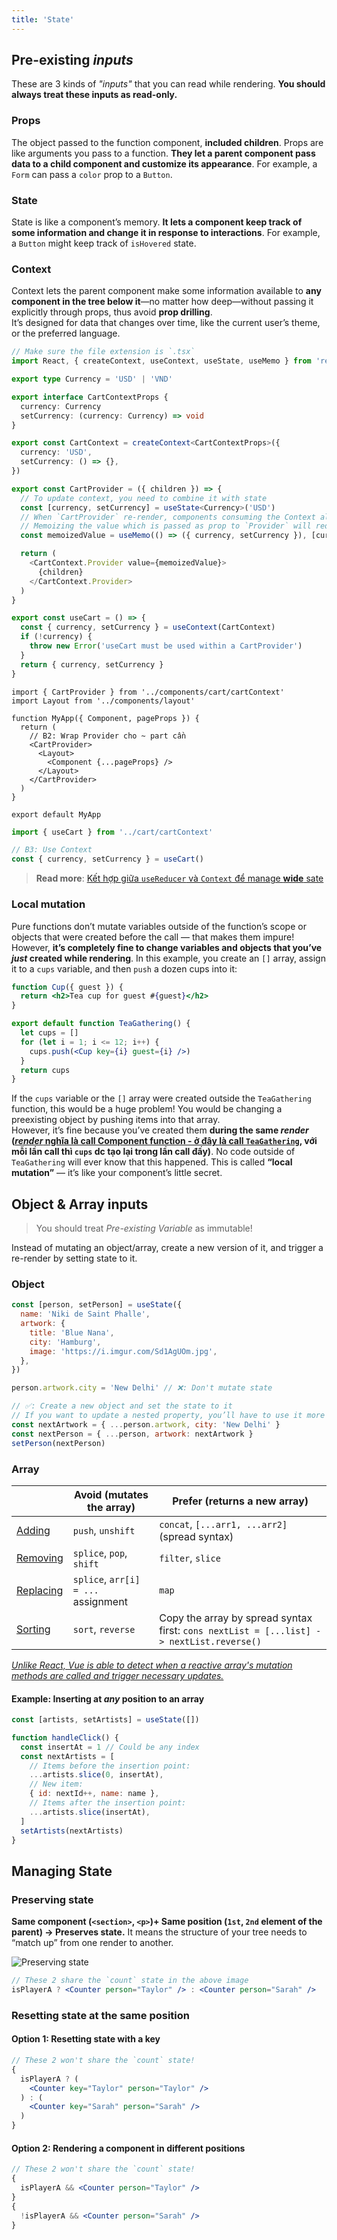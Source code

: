 ```yaml
---
title: 'State'
---
```



## Pre-existing _inputs_

These are 3 kinds of _"inputs"_ that you can read while rendering. **You should always treat these inputs as read-only.**

### Props

The object passed to the function component, **included children**. Props are like arguments you pass to a function. **They let a parent component pass data to a child component and customize its appearance**. For example, a `Form` can pass a `color` prop to a `Button`.

### State

State is like a component’s memory. **It lets a component keep track of some information and change it in response to interactions**. For example, a `Button` might keep track of `isHovered` state.

### Context

Context lets the parent component make some information available to **any component in the tree below it**—no matter how deep—without passing it explicitly through props, thus avoid **prop drilling**.  
It’s designed for data that changes over time, like the current user’s theme, or the preferred language.

<Tabs>
  <TabItem value="cartContext" label="components/cart/cartContext.tsx" >

```ts
// Make sure the file extension is `.tsx`
import React, { createContext, useContext, useState, useMemo } from 'react'

export type Currency = 'USD' | 'VND'

export interface CartContextProps {
  currency: Currency
  setCurrency: (currency: Currency) => void
}

export const CartContext = createContext<CartContextProps>({
  currency: 'USD',
  setCurrency: () => {},
})

export const CartProvider = ({ children }) => {
  // To update context, you need to combine it with state
  const [currency, setCurrency] = useState<Currency>('USD')
  // When `CartProvider` re-render, components consuming the Context also re-render
  // Memoizing the value which is passed as prop to `Provider` will reduce unnecessary re-render
  const memoizedValue = useMemo(() => ({ currency, setCurrency }), [currency])

  return (
    <CartContext.Provider value={memoizedValue}>
      {children}
    </CartContext.Provider>
  )
}

export const useCart = () => {
  const { currency, setCurrency } = useContext(CartContext)
  if (!currency) {
    throw new Error('useCart must be used within a CartProvider')
  }
  return { currency, setCurrency }
}
```

  </TabItem>
  <TabItem value="_app" label="_app.js">

```tsx
import { CartProvider } from '../components/cart/cartContext'
import Layout from '../components/layout'

function MyApp({ Component, pageProps }) {
  return (
    // B2: Wrap Provider cho ~ part cần
    <CartProvider>
      <Layout>
        <Component {...pageProps} />
      </Layout>
    </CartProvider>
  )
}

export default MyApp
```

  </TabItem>
  <TabItem value="SomeComponent" label="SomeComponent.tsx">

```js
import { useCart } from '../cart/cartContext'

// B3: Use Context
const { currency, setCurrency } = useCart()
```

  </TabItem>
</Tabs>

> **Read more**: [Kết hợp giữa `useReducer` và `Context` để manage **wide** sate](https://beta.reactjs.org/learn/scaling-up-with-reducer-and-context)

### Local mutation

Pure functions don’t mutate variables outside of the function’s scope or objects that were created before the call — that makes them impure!  
However, **it’s completely fine to change variables and objects that you’ve _just_ created while rendering**. In this example, you create an `[]` array, assign it to a `cups` variable, and then `push` a dozen cups into it:

```jsx
function Cup({ guest }) {
  return <h2>Tea cup for guest #{guest}</h2>
}

export default function TeaGathering() {
  let cups = []
  for (let i = 1; i <= 12; i++) {
    cups.push(<Cup key={i} guest={i} />)
  }
  return cups
}
```

If the `cups` variable or the `[]` array were created outside the `TeaGathering` function, this would be a huge problem! You would be changing a preexisting object by pushing items into that array.  
However, it’s fine because you’ve created them **during the same _render_ ([_render_ nghĩa là call Component function - ở đây là call `TeaGathering`](react-lifecycle.mdx#step-1-react-trigger-render-initial-hoặc-re-render-component), với mỗi lần call thì `cups` dc tạo lại trong lần call đấy)**. No code outside of `TeaGathering` will ever know that this happened. This is called **“local mutation”** — it’s like your component’s little secret.

## Object & Array inputs

> You should treat _Pre-existing Variable_ as immutable!

Instead of mutating an object/array, create a new version of it, and trigger a re-render by setting state to it.

### Object

```jsx
const [person, setPerson] = useState({
  name: 'Niki de Saint Phalle',
  artwork: {
    title: 'Blue Nana',
    city: 'Hamburg',
    image: 'https://i.imgur.com/Sd1AgUOm.jpg',
  },
})

person.artwork.city = 'New Delhi' // ❌: Don't mutate state

// ✅: Create a new object and set the state to it
// If you want to update a nested property, you’ll have to use it more than once (bc `...` spread is "shallow" - it only copies things one level deep)
const nextArtwork = { ...person.artwork, city: 'New Delhi' }
const nextPerson = { ...person, artwork: nextArtwork }
setPerson(nextPerson)
```

### Array

|                                                                                                     | Avoid (mutates the array)           | Prefer (returns a new array)                                                             |
| --------------------------------------------------------------------------------------------------- | ----------------------------------- | ---------------------------------------------------------------------------------------- |
| [Adding](https://beta.reactjs.org/learn/updating-arrays-in-state#adding-to-an-array)                | `push`, `unshift`                   | `concat`, `[...arr1, ...arr2]` (spread syntax)                                           |
| [Removing](https://beta.reactjs.org/learn/updating-arrays-in-state#removing-from-an-array)          | `splice`, `pop`, `shift`            | `filter`, `slice`                                                                        |
| [Replacing](https://beta.reactjs.org/learn/updating-arrays-in-state#replacing-items-in-an-array)    | `splice`, `arr[i] = ...` assignment | `map`                                                                                    |
| [Sorting](https://beta.reactjs.org/learn/updating-arrays-in-state#making-other-changes-to-an-array) | `sort`, `reverse`                   | Copy the array by spread syntax first: `cons nextList = [...list] -> nextList.reverse()` |

[_Unlike React, Vue is able to detect when a reactive array's mutation methods are called and trigger necessary updates._](https://vuejs.org/guide/essentials/list.html#array-change-detection)

#### Example: Inserting at _any_ position to an array

```jsx
const [artists, setArtists] = useState([])

function handleClick() {
  const insertAt = 1 // Could be any index
  const nextArtists = [
    // Items before the insertion point:
    ...artists.slice(0, insertAt),
    // New item:
    { id: nextId++, name: name },
    // Items after the insertion point:
    ...artists.slice(insertAt),
  ]
  setArtists(nextArtists)
}
```

## Managing State

### Preserving state

**Same component (`<section>`, `<p>`)+ Same position (`1st`, `2nd` element of the parent) &rarr; Preserves state.** It means the structure of your tree needs to “match up” from one render to another.

![Preserving state](https://beta.reactjs.org/_next/image?url=%2Fimages%2Fdocs%2Fdiagrams%2Fpreserving_state_diff_same_pt1.dark.png&w=828&q=75)

```jsx
// These 2 share the `count` state in the above image
isPlayerA ? <Counter person="Taylor" /> : <Counter person="Sarah" />
```

### Resetting state at the same position

#### Option 1: Resetting state with a key

```jsx
// These 2 won't share the `count` state!
{
  isPlayerA ? (
    <Counter key="Taylor" person="Taylor" />
  ) : (
    <Counter key="Sarah" person="Sarah" />
  )
}
```

#### Option 2: Rendering a component in different positions

```jsx
// These 2 won't share the `count` state!
{
  isPlayerA && <Counter person="Taylor" />
}
{
  !isPlayerA && <Counter person="Sarah" />
}
```
